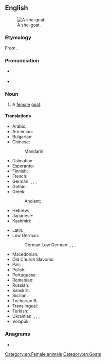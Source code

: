 ==English==
[[Image:Domestic_goat_feeding_on_capeweed.jpg|thumb|right|A she-goat.]]

===Etymology===
From {{af|en|she-|goat}}.

===Pronunciation===
* {{a|RP}} {{IPA|en|/ˈʃiː.ɡəʊt/}}
* {{a|GA}} {{IPA|en|/ˈʃi.ɡoʊt/}}

===Noun===
{{en-noun}}

# A [[female]] [[goat]].
#: {{syn|en|nanny goat|nanny}}
#: {{ant|en|he-goat|billy goat|billy|buck}}

====Translations====
{{trans-top|female goat}}
* Arabic: {{t|ar|مَعْزة|tr=maʿza}}
* Armenian: {{t+|hy|այծ}}
* Bulgarian: {{t+|bg|коза́|f}}
* Chinese:
*: Mandarin: {{t+|cmn|山羊|tr=shānyáng}}
* Dalmatian: {{t|dlm|capraina|f}}
* Esperanto: {{t|eo|kaprino}} {{q|female}} 
* Finnish: {{t+|fi|kuttu}}
* French: {{t+|fr|chèvre|f}}
* German:  {{t+|de|Geiß|f}}, {{t+|de|Zibbe|f}}, {{t+|de|Zicke|f}}, {{t+|de|Ziege|f}}
* Gothic: {{t|got|𐌲𐌰𐌹𐍄𐍃|f}}
* Greek: {{t+|el|αίγα|f}}
*: Ancient: {{t|grc|αἴξ|f}}
* Hebrew: {{t+|he|עֵז|tr=éz|f}}
* Japanese: {{t+|ja|山羊|tr=yagi}}
* Kashmiri: {{t+|ks|ژھاوٕج}}
{{trans-mid}}
* Latin: {{t|la|capra|f}}, {{t|la|capella|f}}
* Low German: 
*: German Low German: {{t|nds-de|Zeeg|f}}, {{t|nds-de|Zääg|f}}, {{t|nds-de|Seeg|f}}, {{t|nds-de|Sääg|f}}
* Macedonian: {{t|mk|коза|f}}
* Old Church Slavonic: {{t|cu|коза|f}}
* Pali: {{t|pi|ajā|f}}
* Polish: {{t+|pl|koza|f}}
* Portuguese: {{t+|pt|cabra|f}}
* Romanian: {{t+|ro|capră|f}}
* Russian: {{t+|ru|коза́|f}}
* Sanskrit: {{t+|sa|अजा|f}}
* Sicilian: {{t+|scn|crapa|f}}
* Tocharian B: {{t|txb|ās}}
* Translingual: {{t|mul|🐐}}
* Turkish: {{t|tr|dişi keçi}}
* Ukrainian: {{t+|uk|коза́|f}}, {{t+|uk|цапи́ха|f}}, {{t|uk|козли́ця|f}}, {{t|uk|коза́-дереза́|f}}
* Volapük: {{t+|vo|jikapar}} {{q|female}} 
{{trans-bottom}}

===Anagrams===
* {{anagrams|en|a=aeghost|he-goats|hostage}}

[[Category:en:Female animals]]
[[Category:en:Goats]]